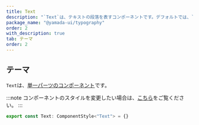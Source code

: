 ```yaml
---
title: Text
description: "`Text`は、テキストの段落を表すコンポーネントです。デフォルトでは、`p`要素をレンダリングします。"
package_name: "@yamada-ui/typography"
order: 2
with_description: true
tab: テーマ
order: 2
---
```


## テーマ

`Text`は、[単一パーツのコンポーネント](/styled-system/theming/component-styles#単一パーツのコンポーネント)です。

:::note
コンポーネントのスタイルを変更したい場合は、[こちら](/styled-system/theming/customize-theme#コンポーネントのスタイルを変更する)をご覧ください。
:::

```ts
export const Text: ComponentStyle<"Text"> = {}
```
